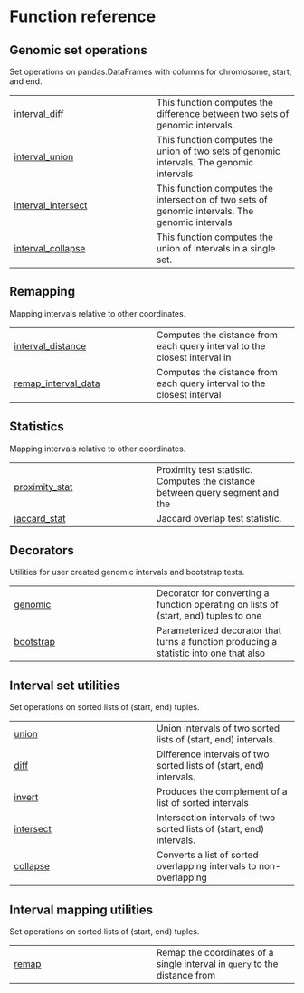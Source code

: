 # Function reference {.doc .doc-index}

## Genomic set operations

Set operations on pandas.DataFrames with columns for chromosome, start, and end.


| | |
| --- | --- |
| [interval_diff](interval_diff.qmd#genominterv.interval_diff) | This function computes the difference between two sets of genomic intervals. |
| [interval_union](interval_union.qmd#genominterv.interval_union) | This function computes the union of two sets of genomic intervals. The genomic intervals |
| [interval_intersect](interval_intersect.qmd#genominterv.interval_intersect) | This function computes the intersection of two sets of genomic intervals. The genomic intervals |
| [interval_collapse](interval_collapse.qmd#genominterv.interval_collapse) | This function computes the union of intervals in a single set. |

## Remapping

Mapping intervals relative to other coordinates.


| | |
| --- | --- |
| [interval_distance](interval_distance.qmd#genominterv.remapping.interval_distance) | Computes the distance from each query interval to the closest interval in |
| [remap_interval_data](remap_interval_data.qmd#genominterv.remapping.remap_interval_data) | Computes the distance from each query interval to the closest interval |

## Statistics

Mapping intervals relative to other coordinates.

| | |
| --- | --- |
| [proximity_stat](proximity_stat.qmd#genominterv.stats.proximity_stat) | Proximity test statistic. Computes the distance between query segment and the  |
| [jaccard_stat](jaccard_stat.qmd#genominterv.stats.jaccard_stat) | Jaccard overlap test statistic. |

## Decorators

Utilities for user created genomic intervals and bootstrap tests.


| | |
| --- | --- |
| [genomic](genomic.qmd#genominterv.decorators.genomic) | Decorator for converting a function operating on lists of (start, end) tuples to one |
| [bootstrap](bootstrap.qmd#genominterv.decorators.bootstrap) | Parameterized decorator that turns a function producing a statistic into one that also |

## Interval set utilities

Set operations on sorted lists of (start, end) tuples.


| | |
| --- | --- |
| [union](union.qmd#genominterv.interval_set_op.union) | Union intervals of two sorted lists of (start, end) intervals. |
| [diff](diff.qmd#genominterv.interval_set_op.diff) | Difference intervals of two sorted lists of (start, end) intervals. |
| [invert](invert.qmd#genominterv.interval_set_op.invert) | Produces the complement of a list of sorted intervals  |
| [intersect](intersect.qmd#genominterv.interval_set_op.intersect) | Intersection intervals of two sorted lists of (start, end) intervals. |
| [collapse](collapse.qmd#genominterv.interval_set_op.collapse) | Converts a list of sorted overlapping intervals to non-overlapping |

## Interval mapping utilities

Set operations on sorted lists of (start, end) tuples.


| | |
| --- | --- |
| [remap](remap.qmd#genominterv.remapping.remap) | Remap the coordinates of a single interval in `query` to the distance from |